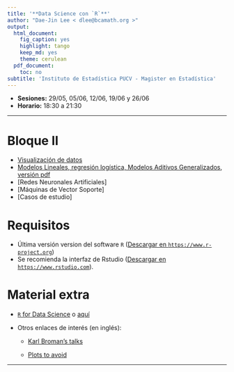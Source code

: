 ```yaml
---
title: '**Data Science con `R`**'
author: "Dae-Jin Lee < dlee@bcamath.org >"
output:
  html_document:
    fig_caption: yes
    highlight: tango
    keep_md: yes
    theme: cerulean
  pdf_document:
    toc: no
subtitle: 'Instituto de Estadística PUCV - Magister en Estadística'
---
```


* **Sesiones:** 29/05, 05/06, 12/06, 19/06 y 26/06
* **Horario:** 18:30 a 21:30

----------------------------

# Bloque II

 * [Visualización de datos](DataViz.html)
 * [Modelos Lineales, regresión logística, Modelos Aditivos Generalizados](Modlineal.html), [versión pdf](Modlineal.pdf)
 * [Redes Neuronales Artificiales]
 * [Máquinas de Vector Soporte]
 * [Casos de estudio]

 
# Requisitos

  * Última versión version del software `R` (<a href="https://www.r-project.org" target="_blank">Descargar en `https://www.r-project.org`</a>)
  * Se recomienda la interfaz de Rstudio (<a href="https://www.rstudio.com" target="_blank">Descargar en `https://www.rstudio.com`</a>).

<!---
```r
install.packages(c("MASS","DAAG","effects","ggplot2","gdata","foreign","Hmisc","xlsx","psych","graphics","gplots","calibrate","corrplot","RgoogleMaps","ggmap"))
```
--->


<!--* **Download all material** [here](http://idaejin.github.io/bcam-courses/neiker-2016/material.zip)
-->


# Material extra

  * [`R` for Data Science](http://r4ds.had.co.nz/) o [aquí](http://courses.had.co.nz/)

  * Otros enlaces de interés (en inglés):
  
      + [Karl Broman's talks](http://kbroman.org/pages/talks.html)
      
      + [Plots to avoid](http://genomicsclass.github.io/book/pages/plots_to_avoid.html)
      
      
-----------------------------------------------------

<!--
**Contacto**

  **email:** dlee[at]bcamath.org / lee.daejin[at]gmail.com

  **Github** [idaejin](https://github.com/idaejin/)

  **BCAM webpage** [dlee](http://www.bcamath.org/en/people/dlee)
<img src="http://www.datahack.es/wp-content/uploads/2015/10/LogoWhite.png" style="width: 150px;" align="right">
-->

